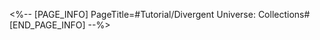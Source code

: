 <%-- [PAGE_INFO]
PageTitle=#Tutorial/Divergent Universe: Collections#
[END_PAGE_INFO] --%>
{{Tutorial
|sort      = 931301
|title     = Divergent Universe: Collections
|subtitle  = 
|type      = Simulated Universe
|about     = 
|image1    = Tutorial Divergent Universe Collections 1.png{{subst:void|<!--$UPLOAD:<<SpriteOutput/TutorialPic/TutorialPage_931301.png>-<Tutorial Divergent Universe Collections 1.png>>}}
|text1     = There are multiple collection display areas on the Radiant Feldspar, which can be used to preview and display arranged {{Color|h|nobold=1|collections}}.
|image2    = Tutorial Divergent Universe Collections 2.png{{subst:void|<!--$UPLOAD:<<SpriteOutput/TutorialPic/TutorialPage_931302.png>-<Tutorial Divergent Universe Collections 2.png>>}}
|text2     = Receive {{Color|h|nobold=1|collections}} after completing special challenges in {{Color|h|nobold=1|Divergent Universe}}, {{Color|h|nobold=1|Simulated Universe: Swarm Disaster}}, and {{Color|h|nobold=1|Simulated Universe: Gold and Gears}}.
|image3    = Tutorial Divergent Universe Collections 3.png{{subst:void|<!--$UPLOAD:<<SpriteOutput/TutorialPic/TutorialPage_931303.png>-<Tutorial Divergent Universe Collections 3.png>>}}
|text3     = Collections placed in the collection display areas can provide {{Color|h|nobold=1|buffs}} for challenges in Divergent Universe.
}}